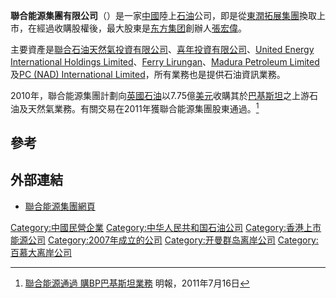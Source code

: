 '''聯合能源集團有限公司'''（{{sehk|0467}}）是一家[[中國|中國]]陸上[[石油|石油]]公司，即是從[[東潤拓展集團|東潤拓展集團]]換取上市，在經過收購股權後，最大股東是[[東方集團_(黑龍江)|东方集团]]創辦人[[張宏偉|張宏偉]]。

主要資產是[[聯合石油天然氣投資有限公司|聯合石油天然氣投資有限公司]]、[[喜年投資有限公司|喜年投資有限公司]]、[[United_Energy_International_Holdings_Limited|United Energy International Holdings Limited]]、[[Ferry_Lirungan|Ferry Lirungan]]、[[Madura_Petroleum_Limited|Madura Petroleum Limited]]及[[PC_(NAD)_International_Limited|PC (NAD) International Limited]]，所有業務也是提供石油資訊業務。

2010年，聯合能源集團計劃向[[英國石油|英國石油]]以7.75億[[美元|美元]]收購其於[[巴基斯坦|巴基斯坦]]之上游石油及天然氣業務。有關交易在2011年獲聯合能源集團股東通過。<ref>[http://news.sina.com.hk/news/19/1/1/2382608/1.html 聯合能源通過 購BP巴基斯坦業務]{{dead link|date=2018年4月 |bot=InternetArchiveBot |fix-attempted=yes }} 明報，2011年7月16日</ref>

==參考==
{{reflist}}

==外部連結==
*[http://www.uegl.com.hk 聯合能源集團網頁] {{Wayback|url=http://www.uegl.com.hk/ |date=20180420135015 }}

[[Category:中國民營企業|Category:中國民營企業]]
[[Category:中华人民共和国石油公司|Category:中华人民共和国石油公司]]
[[Category:香港上市能源公司|Category:香港上市能源公司]]
[[Category:2007年成立的公司|Category:2007年成立的公司]]
[[Category:开曼群岛离岸公司|Category:开曼群岛离岸公司]]
[[Category:百慕大离岸公司|Category:百慕大离岸公司]]